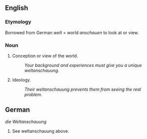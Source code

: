 == English ==

===Etymology===
Borrowed from German ''welt'' = world ''anschauen'' to look at or view.

===Noun===
#Conception or view of the world.
#: ''Your background and experiences must give you a unique weltanschauung.''
#Ideology.
#: ''Their weltanschauung prevents them from seeing the real problem.''

==German==
''die Weltanschauung''

# See weltanschauung above.